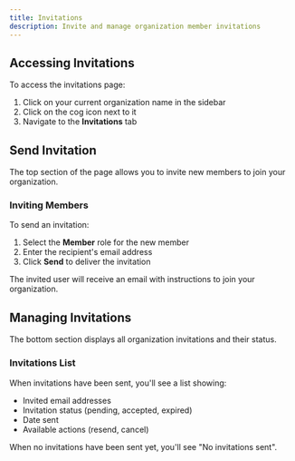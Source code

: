 ```yaml
---
title: Invitations
description: Invite and manage organization member invitations
---
```


## Accessing Invitations

To access the invitations page:

1. Click on your current organization name in the sidebar
2. Click on the cog icon next to it
3. Navigate to the **Invitations** tab

## Send Invitation

The top section of the page allows you to invite new members to join your organization.

### Inviting Members

To send an invitation:

1. Select the **Member** role for the new member
2. Enter the recipient's email address
3. Click **Send** to deliver the invitation

The invited user will receive an email with instructions to join your organization.

## Managing Invitations

The bottom section displays all organization invitations and their status.

### Invitations List

When invitations have been sent, you'll see a list showing:

- Invited email addresses
- Invitation status (pending, accepted, expired)
- Date sent
- Available actions (resend, cancel)

When no invitations have been sent yet, you'll see "No invitations sent".